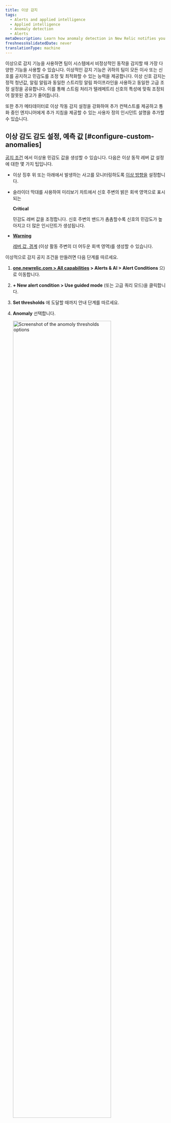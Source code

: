 ```yaml
---
title: 이상 감지
tags:
  - Alerts and applied intelligence
  - Applied intelligence
  - Anomaly detection
  - Alerts
metaDescription: Learn how anomaly detection in New Relic notifies you of unusual app behavior.
freshnessValidatedDate: never
translationType: machine
---
```







이상으로 감지 기능을 사용하면 팀이 시스템에서 비정상적인 동작을 감지할 때 가장 다양한 기능을 사용할 수 있습니다. 이상적인 감지 기능은 귀하의 팀이 모든 이사 또는 신호를 공지하고 민감도를 조정 및 최적화할 수 있는 능력을 제공합니다. 이상 신호 감지는 정적 청년값, 알림 알림과 동일한 스트리밍 알림 파이프라인을 사용하고 동일한 고급 조정 설정을 공유합니다. 이를 통해 스트림 처리가 텔레메트리 신호의 특성에 맞춰 조정되어 잘못된 경고가 줄어듭니다.

또한 추가 메타데이터로 이상 작동 감지 설정을 강화하여 추가 컨텍스트를 제공하고 통화 중인 엔지니어에게 추가 지침을 제공할 수 있는 사용자 정의 인시던트 설명을 추가할 수 있습니다.

## 이상 감도 감도 설정, 예측 값 [#configure-custom-anomalies]

[공지 조건](/docs/alerts-applied-intelligence/new-relic-alerts/alert-conditions/create-nrql-alert-conditions/) 에서 이상용 민감도 값을 생성할 수 있습니다. 다음은 이상 동작 레버 값 설정에 대한 몇 가지 팁입니다.

* 이상 징후 위 또는 아래에서 발생하는 사고를 모니터링하도록 [이상 방향을](#anomaly-direction) 설정합니다.

* 슬라이더 막대를 사용하여 미리보기 차트에서 신호 주변의 밝은 회색 영역으로 표시되는

  <DoNotTranslate>**Critical**</DoNotTranslate>

  민감도 레버 값을 조정합니다. 신호 주변의 밴드가 촘촘할수록 신호의 민감도가 높아지고 더 많은 인시던트가 생성됩니다.

* <DoNotTranslate>[**Warning**](/docs/alerts-applied-intelligence/new-relic-alerts/advanced-alerts/advanced-techniques/set-thresholds-alert-condition/#threshold-levels)</DoNotTranslate>

  [ 레버 값, 경계](/docs/alerts-applied-intelligence/new-relic-alerts/advanced-alerts/advanced-techniques/set-thresholds-alert-condition/#threshold-levels) (이상 활동 주변의 더 어두운 회색 영역)를 생성할 수 있습니다.

이상적으로 감지 공지 조건을 만들려면 다음 단계를 따르세요.

1. <DoNotTranslate>**[one.newrelic.com > All capabilities](https://one.newrelic.com/all-capabilities) > Alerts & AI > Alert Conditions**</DoNotTranslate> 으)로 이동합니다.

2. <DoNotTranslate>**+ New alert condition > Use guided mode**</DoNotTranslate> (또는 고급 쿼리 모드)을 클릭합니다.

3. <DoNotTranslate>**Set thresholds**</DoNotTranslate> 에 도달할 때까지 안내 단계를 따르세요.

4. <DoNotTranslate>**Anomaly**</DoNotTranslate> 선택합니다.

   <img
     width="80%;"
     title="Set anomoly thresholds"
     alt="Screenshot of the anomoly thresholds options"
     src={alertsTryAnomalyThresholds}
   />

5. 하나 이상의 레버 값, 힌트에 대한 설정을 구성합니다. 이상적으로 감지는 이전 활동을 기반으로 다음 데이터 포인트가 무엇인지 예측합니다. 이상 검출을 위한 청년값, 예측값은 실제값이 예측값에서 얼마나 떨어져 있는지를 허용하는 공지조건의 민감도를 제어합니다. 갱값, 경계는 귀하의 신호 값이 예측한 값에서 벗어난 표준적인 수입니다. 이전 7일간의 데이터에 대한 예측값과 실제값 간의 표준편차를 추적합니다.

   임계값을 구성하려면 다음을 수행해야 합니다.

   * '임계값 방향'을 상한, 하한 또는 둘 다로 설정합니다. 즉, 신호 값(쿼리의 출력)이 예측 값보다 높거나 예측 값보다 낮거나 둘 중 하나인 경우에만 인시던트를 생성합니다.

     이 필드는 지정된 기간 동안의 데이터 포인트 중 얼마나 많은 데이터 포인트가 레버 값을 벗어나야 하는지를 나타냅니다. 옵션은 <DoNotTranslate>**for at least**</DoNotTranslate> 및 <DoNotTranslate>**at least once in**</DoNotTranslate> 입니다. <DoNotTranslate>**for at least**</DoNotTranslate> 선택하면 신호의 모든 데이터 포인트가 인시던트가 열리기 전 지정된 기간 동안 레버 값 외부에 있어야 함을 의미합니다. 인시던트를 종료하려면 그 반대가 참이어야 합니다. <DoNotTranslate>**at least once in**</DoNotTranslate> 옵션은 단순히 신호의 데이터 포인트 중 하나가 레버 값을 벗어나자마자 인시던트가 열림을 의미합니다. 이 옵션을 사용하면 인시던트 개시 시기를 결정하는 데 기간이 관련되지 않습니다. 그러나 이는 인시던트 종료와 관련이 있습니다. 모든 신호의 데이터 포인트는 지정된 기간 동안 레버 값 내에 있어야 합니다.

   * '임계값 기간'을 설정합니다. 인시던트가 열리기 전에 신호 값이 임계값 외부에 남아 있어야 하는 시간으로 생각하십시오. 반대로 인시던트가 종료되기 위해 신호가 임계값 내에 있어야 하는 시간이기도 합니다.

     이 필드는 위에서 언급한 기간에 대한 응답입니다. 신호가 정의된 임계값을 초과하는 시간입니다. 이것은 실제 임계값 기간입니다.

   * '임계값 수준'을 설정합니다. 사용자 지정 이상 감지의 경우 신호의 데이터 포인트가 예상한 값과 표준 편차의 수입니다.

6. 공지조건의 세부정보를 추가하고 <DoNotTranslate>**Save condition**</DoNotTranslate> 클릭합니다.

## 다중 신호 조건에 대한 임계값 설정(패싯 쿼리) [#faceted-queries]

1단계에서 쿼리를 정의한 방법에 따라 경보 조건은 하나가 아니라 많은 신호를 모니터링할 수 있습니다. NRQL로 작업할 때 이러한 쿼리는 [`FACET` 절을](/docs/query-your-data/nrql-new-relic-query-language/get-started/nrql-syntax-clauses-functions/#sel-facet)사용합니다. 하나의 경보 조건이 모니터링할 수 있는 최대 신호 수는 5,000개입니다. 지정한 임계값 설정은 이 조건으로 모니터링되는 모든 신호에 동일하게 적용됩니다. 각 신호는 개별적으로 모니터링되고 평가되지만 설정은 모든 신호에 일관되게 적용됩니다. 미리보기 차트에는 최대 500개의 신호만 표시됩니다. 그러나 차트에 표시된 신호가 둘 이상인 경우 예측된 신호 및 임계값 대역을 표시하지 않습니다. 이상적인 임계값을 결정하는 동안 해당 정보를 표시하려면 범례에서 시계열 신호 중 하나를 선택하여 차트를 단일 시계열로 필터링합니다.

## 이상 방향: 상한 또는 하한 범위 선택 [#anomaly-direction]

조건이 예측 값을 초과하는 동작("upper"), 예측 값 미만("lower") 또는 위 또는 아래로 이동하는 동작을 찾도록 할지 여부를 선택할 수 있습니다. 예측 방향 선택기로 이를 선택합니다.

이에 대한 사용 사례의 예:

* 오류 비율과 같은 데이터 원본에 대해 상한 설정을 사용할 수 있습니다. 일반적으로 오류율이 올라가는 경우에만 관심이 있고 낮아지는 경우에는 관심이 없기 때문입니다.
* 처리량과 같은 데이터 원본에 대해 더 낮은 설정을 사용할 수 있습니다. 갑작스러운 상승 변동은 매우 일반적이지만 갑작스러운 큰 폭의 하락은 문제를 나타낼 수 있기 때문입니다.

다음은 다양한 변칙 방향 설정에서 데이터의 큰 변동이 어떻게 처리되는지에 대한 예입니다. 빨간색 영역은 인시던트를 나타냅니다.

<img
  title="A screenshot of anomaly details in the New Relic UI"
  alt="A screenshot demonstrating how to select upper and lower ranges for anomalies"
  src={alertsAnomaliesSetUpperandLowerRanges}
/>

## 예측값 계산에 적용되는 규칙 [#anomaly-rules]

예측을 계산하는 알고리즘은 수학적으로 복잡합니다. 다음은 예측 능력을 관리하는 몇 가지 주요 규칙입니다.

* <DoNotTranslate>**Age of data**</DoNotTranslate>

  초기 생성 시 데이터 가용성 및 예측 유형에 따라 1-4주 간의 데이터를 사용하여 예측이 계산됩니다. 현재 `FACET` 절을 사용하는 쿼리는 저장된 데이터에 대해 학습되지 않습니다. 생성 후 알고리즘은 장기간에 걸쳐 진행되는 데이터 변동을 고려하지만 최신 데이터에 더 큰 가중치가 부여됩니다. 짧은 시간 동안만 존재한 데이터의 경우 예측 값이 크게 변동할 가능성이 높으며 정확도가 매우 낮습니다. 이는 일반적인 값과 동작을 결정하기 위한 데이터가 충분하지 않기 때문입니다. 데이터의 기록이 많을수록 예측이 더 정확해집니다.

* <DoNotTranslate>**Consistency of data**</DoNotTranslate>

  일관된 범위에 유지되거나 느리고 꾸준한 추세를 보이는 지표 값의 경우 예측 가능성이 더 높은 동작은 민감도 값, 관련 값이 예측을 중심으로 더 엄격해짐을 의미합니다. 더 다양하고 예측할 수 없는 데이터는 더 느슨한(넓은) 민감도를 갖게 됩니다.

* <DoNotTranslate>**Regular fluctuations**</DoNotTranslate>

  1주일보다 짧은 주기적 변동(예: 매주 수요일 오후 1시 구현, 배포 또는 야간 보고서)의 경우 예측 알고리즘은 이러한 주기적 변동을 찾아 조정하려고 시도합니다.